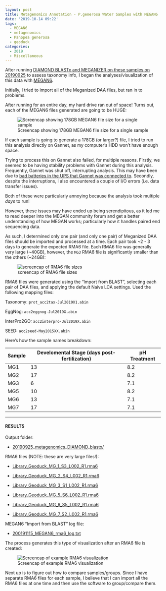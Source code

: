 ```yaml
---
layout: post
title: Metagenomics Annotation - P.generosa Water Samples with MEGAN6
date: '2019-10-14 09:22'
tags:
  - MEGAN6
  - metagenomics
  - Panopea generosa
  - geoduck
categories:
  - 2019
  - Miscellaneous
---
```

After running [DIAMOND BLASTx and MEGANIZER on these samples on 20190925](https://robertslab.github.io/sams-notebook/2019/09/25/Metagenomics-Annotation-P.generosa-Water-Samples-Using-DIAMOND-BLASTx-on-Mox.html) to assess taxonomy info, I began the analyses/visualization of this data with [MEGAN6](https://uni-tuebingen.de/fakultaeten/mathematisch-naturwissenschaftliche-fakultaet/fachbereiche/informatik/lehrstuehle/algorithms-in-bioinformatics/software/megan6/).


Initially, I tried to import all of the Meganized DAA files, but ran in to  problems.

After running for an entire day, my hard drive ran out of space! Turns out, each of the MEGAN6 files generated are going to be HUGE:

![Screencap showing 178GB MEGAN6 file size for a single sample](https://github.com/RobertsLab/sams-notebook/blob/master/images/screencaps/20191014_metagenomics_MEGAN6_filesize.png?raw=true)

If each sample is going to generate a 178GB (or larger?) file, I tried to run this analysis directly on Gannet, as my computer's HDD won't have enough space.

Trying to process this on Gannet also failed, for multiple reasons. Firstly, we seemed to be having stability problems with Gannet during this analysis. Frequently, Gannet was shut off, interrupting analysis. This may have been due to [bad batteries in the UPS that Gannet was connected to](https://robertslab.github.io/sams-notebook/2019/10/22/Lab-Maintenance-Cluster-UPS-Battery-Replacement.html). Secondly, despite the interruptions, I also encountered a couple of I/O errors (i.e. data transfer issues).

Both of these were particularly annoying because the analysis took multiple _days_ to  run!

However, these issues may have ended up being serendipitous, as it led me to read deeper into the MEGAN community forum and get a better understanding of how MEGAN works; particularly how it handles paired end sequencing data.

As such, I determined only one pair (and only one pair) of Meganized DAA files should be imported and processed at a time. Each pair took ~2 - 3 days to generate the expected RMA6 file. Each RMA6 file was generally very large (~40GB), however, the `MG3` RMA6 file is significantly smaller than the others (~24GB):

![screencap of RMA6 file sizes](https://github.com/RobertsLab/sams-notebook/blob/master/images/screencaps/20191014_metagenomics_MEGAN6_filesize-01.png?raw=true)

RMA6 files were generated using the "Import from BLAST", selecting each pair of DAA files, and applying the default Naive LCA settings. Used the following mapping files:

Taxonomy: `prot_acc2tax-Jul2019X1.abin`

EggNog: `acc2eggnog-Jul2019X.abin`

InterPro2GO: `acc2interpro-Jul2019X.abin`

SEED: `acc2seed-May2015XX.abin`

Here's how the sample names breakdown:

| Sample | Develomental Stage (days post-fertilization) | pH Treatment |
|--------|-------------------------|--------------|
| MG1    | 13                      | 8.2          |
| MG2    | 17                      | 8.2          |
| MG3    | 6                       | 7.1          |
| MG5    | 10                      | 8.2          |
| MG6    | 13                      | 7.1          |
| MG7    | 17                      | 7.1          |


---

#### RESULTS

Output folder:

- [20190925_metagenomics_DIAMOND_blastx/](https://gannet.fish.washington.edu/Atumefaciens/20190925_metagenomics_DIAMOND_blastx/)

RMA6 files (NOTE: these are very large files!):

- [Library_Geoduck_MG_1_S3_L002_R1.rma6](https://gannet.fish.washington.edu/Atumefaciens/20190925_metagenomics_DIAMOND_blastx/Library_Geoduck_MG_1_S3_L002_R1.rma6)

- [Library_Geoduck_MG_2_S4_L002_R1.rma6](https://gannet.fish.washington.edu/Atumefaciens/20190925_metagenomics_DIAMOND_blastx/Library_Geoduck_MG_2_S4_L002_R1.rma6)

- [Library_Geoduck_MG_3_S1_L002_R1.rma6](https://gannet.fish.washington.edu/Atumefaciens/20190925_metagenomics_DIAMOND_blastx/Library_Geoduck_MG_3_S1_L002_R1.rma6)

- [Library_Geoduck_MG_5_S6_L002_R1.rma6](https://gannet.fish.washington.edu/Atumefaciens/20190925_metagenomics_DIAMOND_blastx/Library_Geoduck_MG_5_S6_L002_R1.rma6)

- [Library_Geoduck_MG_6_S5_L002_R1.rma6](https://gannet.fish.washington.edu/Atumefaciens/20190925_metagenomics_DIAMOND_blastx/Library_Geoduck_MG_6_S5_L002_R1.rma6)

- [Library_Geoduck_MG_7_S2_L002_R1.rma6](https://gannet.fish.washington.edu/Atumefaciens/20190925_metagenomics_DIAMOND_blastx/Library_Geoduck_MG_7_S2_L002_R1.rma6)

MEGAN6 "Import from BLAST" log file:

- [200191115_MEGAN6_rma6_log.txt](https://gannet.fish.washington.edu/Atumefaciens/20190925_metagenomics_DIAMOND_blastx/200191115_MEGAN6_rma6_log.txt)

The process generates this type of visualization after an RMA6 file is created:

![Screencap of example RMA6 visualization](https://github.com/RobertsLab/sams-notebook/blob/master/images/screencaps/20191014_metagenomics_MEGAN6_output_example.png?raw=true)


Next up is to figure out how to compare samples/groups. Since I have separate RMA6 files for each sample, I believe that I can import all the RMA6 files at one time and then use the software to group/compare them.

